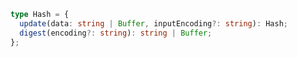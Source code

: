 ```ts
type Hash = {
  update(data: string | Buffer, inputEncoding?: string): Hash;
  digest(encoding?: string): string | Buffer;
};
```
